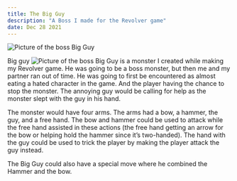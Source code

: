 ```yaml
---
title: The Big Guy
description: "A Boss I made for the Revolver game"
date: Dec 28 2021
---
```


<Image
        src="/images/big-guy.png"
        alt="Picture of the boss Big Guy"
        width={500} 
        height={500}
      />


Big guy <Image
        src="/images/big-guy.png"
        alt="Picture of the boss Big Guy"> is a monster I created while making my Revolver game.
He was going to be a boss monster, but then me and my partner ran out of time. 
He was going to first be encountered as almost eating a hated character in the game. And the player having the chance to stop the monster. The annoying guy would be calling for help as the monster slept with the guy in his hand.

The monster would have four arms. The arms had a bow, a hammer, the guy, and a free hand. 
The bow and hammer could be used to attack while the free hand assisted in these actions (the free hand getting an arrow for the bow or helping hold the hammer since it’s two-handed). 
The hand with the guy could be used to trick the player by making the player attack the guy instead.


The Big Guy could also have a special move where he combined the Hammer and the bow.


